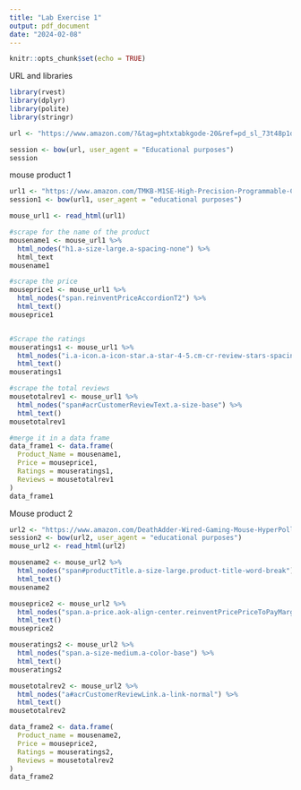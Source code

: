 ```yaml
---
title: "Lab Exercise 1"
output: pdf_document
date: "2024-02-08"
---
```


```r
knitr::opts_chunk$set(echo = TRUE)
```

URL and libraries
```r

library(rvest)
library(dplyr)
library(polite)
library(stringr)

url <- "https://www.amazon.com/?&tag=phtxtabkgode-20&ref=pd_sl_73t48p1dlf_e&adgrpid=151590336221&hvpone=&hvptwo=&hvadid=677569135158&hvpos=&hvnetw=g&hvrand=9682010799268940240&hvqmt=e&hvdev=c&hvdvcmdl=&hvlocint=&hvlocphy=9067222&hvtargid=kwd-10573980&hydadcr=9911_13618523&language=en_US"

session <- bow(url, user_agent = "Educational purposes")
session

```
mouse product 1
```r
url1 <- "https://www.amazon.com/TMKB-M1SE-High-Precision-Programmable-Customizable/dp/B0BGKBT1JG/ref=sr_1_1_sspa?_encoding=UTF8&content-id=amzn1.sym.12129333-2117-4490-9c17-6d31baf0582a&keywords=gaming%2Bmouse&pd_rd_r=07451766-6a08-4c21-ade6-d2c1e2883866&pd_rd_w=1k8xi&pd_rd_wg=joomW&pf_rd_p=12129333-2117-4490-9c17-6d31baf0582a&pf_rd_r=66NATZ260G7TDAX0C8TQ&qid=1707351158&sr=8-1-spons&sp_csd=d2lkZ2V0TmFtZT1zcF9hdGY&th=1"
session1 <- bow(url1, user_agent = "educational purposes")

mouse_url1 <- read_html(url1)

#scrape for the name of the product
mousename1 <- mouse_url1 %>%
  html_nodes("h1.a-size-large.a-spacing-none") %>%
  html_text
mousename1

#scrape the price
mouseprice1 <- mouse_url1 %>%
  html_nodes("span.reinventPriceAccordionT2") %>%
  html_text()
mouseprice1


#Scrape the ratings
mouseratings1 <- mouse_url1 %>%
  html_nodes("i.a-icon.a-icon-star.a-star-4-5.cm-cr-review-stars-spacing-big") %>%
  html_text()
mouseratings1

#scrape the total reviews
mousetotalrev1 <- mouse_url1 %>%
  html_nodes("span#acrCustomerReviewText.a-size-base") %>%
  html_text()
mousetotalrev1

#merge it in a data frame
data_frame1 <- data.frame(
  Product_Name = mousename1,
  Price = mouseprice1,
  Ratings = mouseratings1,
  Reviews = mousetotalrev1
)
data_frame1
```
Mouse product 2
```r
url2 <- "https://www.amazon.com/DeathAdder-Wired-Gaming-Mouse-HyperPolling/dp/B0B6XTDJS1/ref=sr_1_2_sspa?_encoding=UTF8&content-id=amzn1.sym.12129333-2117-4490-9c17-6d31baf0582a&keywords=gaming+mouse&pd_rd_r=07451766-6a08-4c21-ade6-d2c1e2883866&pd_rd_w=1k8xi&pd_rd_wg=joomW&pf_rd_p=12129333-2117-4490-9c17-6d31baf0582a&pf_rd_r=66NATZ260G7TDAX0C8TQ&qid=1707351225&sr=8-2-spons&sp_csd=d2lkZ2V0TmFtZT1zcF9hdGY&psc=1"
session2 <- bow(url2, user_agent = "educational purposes")
mouse_url2 <- read_html(url2)

mousename2 <- mouse_url2 %>%
  html_nodes("span#productTitle.a-size-large.product-title-word-break") %>%
  html_text()
mousename2

mouseprice2 <- mouse_url2 %>%
  html_nodes("span.a-price.aok-align-center.reinventPricePriceToPayMargin.priceToPay")%>%
  html_text()
mouseprice2

mouseratings2 <- mouse_url2 %>%
  html_nodes("span.a-size-medium.a-color-base") %>%
  html_text()
mouseratings2

mousetotalrev2 <- mouse_url2 %>%
  html_nodes("a#acrCustomerReviewLink.a-link-normal") %>%
  html_text()
mousetotalrev2

data_frame2 <- data.frame(
  Product_name = mousename2,
  Price = mouseprice2, 
  Ratings = mouseratings2,
  Reviews = mousetotalrev2
)
data_frame2
```


